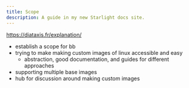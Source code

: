 ```yaml
---
title: Scope
description: A guide in my new Starlight docs site.
---
```


https://diataxis.fr/explanation/

- establish a scope for bb
- trying to make making custom images of linux accessible and easy
    - abstraction, good documentation, and guides for different approaches
- supporting multiple base images
- hub for discussion around making custom images